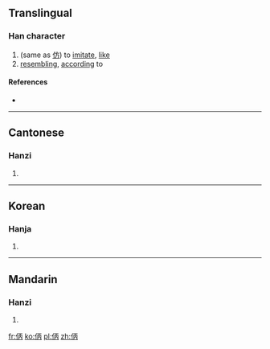 ==Translingual==

===Han character===
{{Han char|rn=9|rad=人|as=05|sn=7|four=|canj=人一人月 (OMOB)|ids=⿰[[亻]][[丙]]}}

# (same as [[仿]]) to [[imitate]], [[like]]
# [[resembling]], [[according]] to

====References====
* {{Han ref|kx=0096.190|hdz=10130.050|uh=3442|ud=13378}}

----

==Cantonese==

===Hanzi===
{{yue-hanzi|jyut=[[fong2]], [[pong4]]|y=fong2, pong4}}

# {{defn|lang=yue|sort=人05}}

----

==Korean==

===Hanja===
{{ko-hanja|hangeul=방|rv=bang|mr=pang|y=pang|eumhun=헤매다|ehrv=hemaeda|ehmr=hemaeda|ehy=heymayta}}

# {{defn|lang=ko|sort=人05}}

----

==Mandarin==

===Hanzi===
{{cmn-hanzi|pin=[[fǎng]] ([[fang3]]), [[páng]] ([[pang2]])|wg=fang<sup>3</sup>, p'ang<sup>2</sup>}}

# {{defn|lang=cmn|sort=人05}}

[[fr:㑂]]
[[ko:㑂]]
[[pl:㑂]]
[[zh:㑂]]